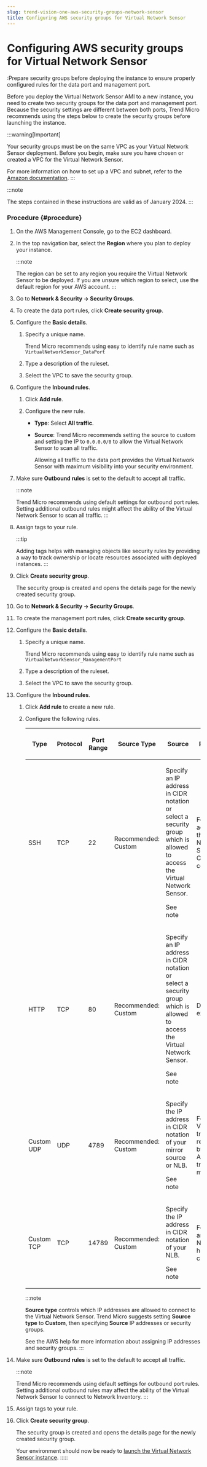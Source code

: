 ```yaml
---
slug: trend-vision-one-aws-security-groups-network-sensor
title: Configuring AWS security groups for Virtual Network Sensor
---
```

# Configuring AWS security groups for Virtual Network Sensor

:Prepare security groups before deploying the instance to ensure properly configured rules for the data port and management port.

Before you deploy the Virtual Network Sensor AMI to a new instance, you need to create two security groups for the data port and management port. Because the security settings are different between both ports, Trend Micro recommends using the steps below to create the security groups before launching the instance.

:::warning[Important]

Your security groups must be on the same VPC as your Virtual Network Sensor deployment. Before you begin, make sure you have chosen or created a VPC for the Virtual Network Sensor.

For more information on how to set up a VPC and subnet, refer to the [Amazon documentation](https://docs.aws.amazon.com/index.mdx).
:::

:::note

The steps contained in these instructions are valid as of January 2024.
:::

### Procedure {#procedure}

1.  On the AWS Management Console, go to the EC2 dashboard.

2.  In the top navigation bar, select the **Region** where you plan to deploy your instance.

    :::note

    The region can be set to any region you require the Virtual Network Sensor to be deployed. If you are unsure which region to select, use the default region for your AWS account.
    :::

3.  Go to **Network & Security → Security Groups**.

4.  To create the data port rules, click **Create security group**.

5.  Configure the **Basic details**.

    1.  Specify a unique name.

        Trend Micro recommends using easy to identify rule name such as `VirtualNetworkSensor_DataPort`

    2.  Type a description of the ruleset.

    3.  Select the VPC to save the security group.

6.  Configure the **Inbound rules**.

    1.  Click **Add rule**.

    2.  Configure the new rule.

        - **Type**: Select **All traffic**.

        - **Source**: Trend Micro recommends setting the source to custom and setting the IP to `0.0.0.0/0` to allow the Virtual Network Sensor to scan all traffic.

          Allowing all traffic to the data port provides the Virtual Network Sensor with maximum visibility into your security environment.

7.  Make sure **Outbound rules** is set to the default to accept all traffic.

    :::note

    Trend Micro recommends using default settings for outbound port rules. Setting additional outbound rules might affect the ability of the Virtual Network Sensor to scan all traffic.
    :::

8.  Assign tags to your rule.

    :::tip

    Adding tags helps with managing objects like security rules by providing a way to track ownership or locate resources associated with deployed instances.
    :::

9.  Click **Create security group**.

    The security group is created and opens the details page for the newly created security group.

10. Go to **Network & Security → Security Groups**.

11. To create the management port rules, click **Create security group**.

12. Configure the **Basic details**.

    1.  Specify a unique name.

        Trend Micro recommends using easy to identify rule name such as `VirtualNetworkSensor_ManagementPort`

    2.  Type a description of the ruleset.

    3.  Select the VPC to save the security group.

13. Configure the **Inbound rules**.

    1.  Click **Add rule** to create a new rule.

    2.  Configure the following rules.

        <table>
        <colgroup>
        <col style="width: 13%" />
        <col style="width: 13%" />
        <col style="width: 13%" />
        <col style="width: 13%" />
        <col style="width: 25%" />
        <col style="width: 25%" />
        </colgroup>
        <thead>
        <tr>
        <th><p>Type</p></th>
        <th><p>Protocol</p></th>
        <th><p>Port Range</p></th>
        <th><p>Source Type</p></th>
        <th><p>Source</p></th>
        <th><p>Purpose</p></th>
        </tr>
        </thead>
        <tbody>
        <tr>
        <td><p>SSH</p></td>
        <td><p>TCP</p></td>
        <td><p>22</p></td>
        <td><p>Recommended: Custom</p></td>
        <td><p>Specify an IP address in CIDR notation or select a security group which is allowed to access the Virtual Network Sensor.</p>
        <p>See note</p></td>
        <td><p>For accessing the Virtual Network Sensor CLISH console</p></td>
        </tr>
        <tr>
        <td><p>HTTP</p></td>
        <td><p>TCP</p></td>
        <td><p>80</p></td>
        <td><p>Recommended: Custom</p></td>
        <td><p>Specify an IP address in CIDR notation or select a security group which is allowed to access the Virtual Network Sensor.</p>
        <p>See note</p></td>
        <td><p>Debug log export</p></td>
        </tr>
        <tr>
        <td><p>Custom UDP</p></td>
        <td><p>UDP</p></td>
        <td><p>4789</p></td>
        <td><p>Recommended: Custom</p></td>
        <td><p>Specify the IP address in CIDR notation of your mirror source or NLB.</p>
        <p>See note</p></td>
        <td><p>For VXLAN traffic required by the AWS traffic mirror</p></td>
        </tr>
        <tr>
        <td><p>Custom TCP</p></td>
        <td><p>TCP</p></td>
        <td><p>14789</p></td>
        <td><p>Recommended: Custom</p></td>
        <td><p>Specify the IP address in CIDR notation of your NLB.</p>
        <p>See note</p></td>
        <td><p>For answering NLB health check</p></td>
        </tr>
        </tbody>
        </table>

        :::note

        **Source type** controls which IP addresses are allowed to connect to the Virtual Network Sensor. Trend Micro suggests setting **Source type** to **Custom**, then specifying **Source** IP addresses or security groups.

        See the AWS help for more information about assigning IP addresses and security groups.
        :::

14. Make sure **Outbound rules** is set to the default to accept all traffic.

    :::note

    Trend Micro recommends using default settings for outbound port rules. Setting additional outbound rules may affect the ability of the Virtual Network Sensor to connect to Network Inventory.
    :::

15. Assign tags to your rule.

16. Click **Create security group**.

    The security group is created and opens the details page for the newly created security group.

    Your environment should now be ready to [launch the Virtual Network Sensor instance](launching-ami-instance.mdx).
:::::
